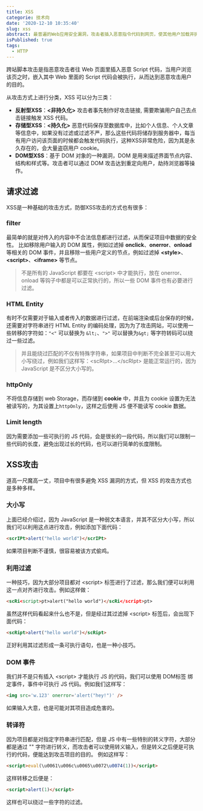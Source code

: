 ```yaml
---
title: XSS
categorie: 技术向
date: '2020-12-10 10:35:40'
slug: xss
abstract: 最普遍的Web应用安全漏洞，攻击者插入恶意指令代码到网页，使其他用户加载并执行攻击者恶意制造的网页程序。
isPublished: true
tags:
  - HTTP
---
```

跨站脚本攻击是指恶意攻击者往 Web 页面里插入恶意 Script 代码，当用户浏览该页之时，嵌入其中 Web 里面的 Script 代码会被执行，从而达到恶意攻击用户的目的。

从攻击方式上进行分类，XSS 可以分为三类：
- **反射型XSS**：**<非持久化>** 攻击者事先制作好攻击链接, 需要欺骗用户自己去点击链接触发 XSS 代码。
- **存储型XSS**：**<持久化>** 恶意代码保存至数据库中，比如个人信息、个人文章等信息中，如果没有过滤或过滤不严，那么这些代码将储存到服务器中，每当有用户访问该页面的时候都会触发代码执行，这种XSS非常危险，因为其是永久存在的，会大量盗窃用户 cookie。
- **DOM型XSS**：基于 DOM 对象的一种漏洞，DOM 是用来描述界面节点内容、结构和样式等。攻击者可以通过 DOM 攻击达到重定向用户，劫持浏览器等操作。

## 请求过滤
XSS是一种基础的攻击方式，防御XSS攻击的方式也有很多：
### filter
最简单的就是对传入的内容中不合法信息都进行过滤，从而保证项目中数据的安全性。
比如移除用户输入的 DOM 属性，例如过滤掉 **onclick**、**onerror**、**onload** 等相关的 DOM 事件，并且移除一些用户定义的节点，例如过滤掉 **&lt;style&gt;**、**&lt;script&gt;**、**&lt;iframe&gt;** 等节点。
> 不是所有的 JavaScript 都要在 &lt;script&gt; 中才能执行，放在 onerror、onload 等钩子中都是可以正常执行的，所以一些 DOM 事件也有必要进行过滤。

### HTML Entity
有时不仅需要对于输入或者传入的数据进行过滤，在前端渲染或后台保存的时候，还需要对字符串进行 HTML Entity 的编码处理，因为为了攻击网站，可以使用一些转移的字符如：`"<"` 可以替换为 `&lt;`、`">"` 可以替换为`&gt;` 等字符转码可以绕过一些过滤。
> 并且能绕过匹配的不仅有特殊字符串，如果项目中判断不完全甚至可以用大小写绕过，例如我们这样写：&lt;scRIpt&gt;...&lt;/scRIpt&gt; 是能正常运行的，因为 JavaScript 是不区分大小写的。

### httpOnly
不将信息存储到 web Storage，而存储到 **cookie** 中，并且为 cookie 设置为无法被读写的，为其设置上`httpOnly`，这样之后使用 JS 便不能读写 cookie 数据。
### Limit length
因为需要添加一些可执行的 JS 代码，会是很长的一段代码，所以我们可以限制一些代码的长度，避免出现过长的代码，也可以进行简单的长度限制。

## XSS攻击
道高一尺魔高一丈，项目中有很多避免 XSS 漏洞的方式，但 XSS 的攻击方式也是多种多样。
### 大小写
上面已经介绍过，因为 JavaScript 是一种弱文本语言，并其不区分大小写，所以我们可以利用这点进行攻击，例如添加下面代码：
```html
<scrIPt>alert("hello world")</scrIPt>
```
如果项目判断不谨慎，很容易被该方式偷鸡。
### 利用过滤
一种技巧，因为大部分项目都对 &lt;script&gt; 标签进行了过滤，那么我们便可以利用这一点对齐进行攻击。例如这样做：
```html
<scRi<script>pt>alert("hello world")</scRi</script>pt>
```
虽然这样代码看起来什么也不是，但是经过其过滤掉 &lt;script&gt; 标签后，会出现下面代码：
```html
<scRipt>alert("hello world")</scRipt>
```
正好利用其过滤形成一条可执行语句，也是一种小技巧。
### DOM 事件
我们并不是只有插入 &lt;script&gt;  才能执行 JS 的代码，我们可以使用 DOM标签 绑定事件，事件中可执行 JS 代码。例如我们这样写：
```html
<img src='w.123' onerror='alert("hey!")' />
```
如果输入大意，也是可能对其项目造成危害的。
### 转译符
因为项目都是对指定字符串进行匹配，但是 JS 中有一些特别的转义字符，大部分都是通过 "\" 字符进行转义，而攻击者可以使用转义输入，但是转义之后便是可执行的代码，便能达到攻击项目的目的。
例如这样写：
```html
<script>eval(\u0061\u006c\u0065\u0072\u0074(1))</script>
```
这样转移之后便是：
```html
<script>alert(1)</script>
```
这样也可以绕过一些字符的过滤。
